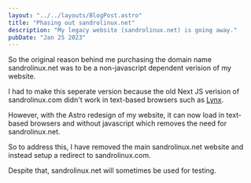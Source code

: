 ```yaml
---
layout: "../../layouts/BlogPost.astro"
title: "Phasing out sandrolinux.net"
description: "My legacy website (sandrolinux.net) is going away."
pubDate: "Jan 25 2023"
---
```


So the original reason behind me purchasing the domain name sandrolinux.net was to be a non-javascript dependent verision of my website.

I had to make this seperate version because the old Next JS verision of sandrolinux.com didn't work in text-based browsers such as <a href="https://invisible-island.net/lynx/">Lynx</a>. 

However, with the Astro redesign of my website, it can now load in text-based browsers and without javascript which removes the need for sandrolinux.net.

So to address this, I have removed the main sandrolinux.net website and instead setup a redirect to sandrolinux.com. 

Despite that, sandrolinux.net will sometimes be used for testing. 